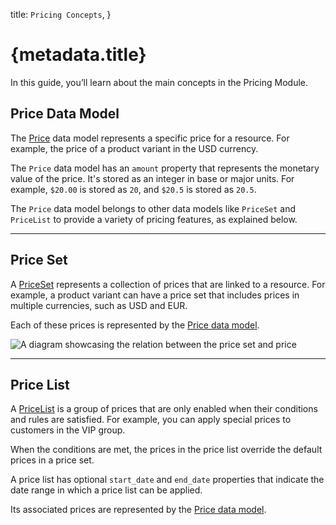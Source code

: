   title: `Pricing Concepts`,
}

# {metadata.title}

In this guide, you’ll learn about the main concepts in the Pricing Module.

## Price Data Model

The [Price](/references/pricing/models/Price) data model represents a specific price for a resource. For example, the price of a product variant in the USD currency.

The `Price` data model has an `amount` property that represents the monetary value of the price. It's stored as an integer in base or major units. For example, `$20.00` is stored as `20`, and `$20.5` is stored as `20.5`.

The `Price` data model belongs to other data models like `PriceSet` and `PriceList` to provide a variety of pricing features, as explained below.

---

## Price Set

A [PriceSet](/references/pricing/models/PriceSet) represents a collection of prices that are linked to a resource. For example, a product variant can have a price set that includes prices in multiple currencies, such as USD and EUR.

Each of these prices is represented by the [Price data model](#price-data-model).

![A diagram showcasing the relation between the price set and price](https://res.cloudinary.com/dza7lstvk/image/upload/v1709648650/Medusa%20Resources/price-set-money-amount_xeees0.jpg)

---

## Price List

A [PriceList](/references/pricing/models/PriceList) is a group of prices that are only enabled when their conditions and rules are satisfied. For example, you can apply special prices to customers in the VIP group.

When the conditions are met, the prices in the price list override the default prices in a price set.

A price list has optional `start_date` and `end_date` properties that indicate the date range in which a price list can be applied.

Its associated prices are represented by the [Price data model](#price-data-model).